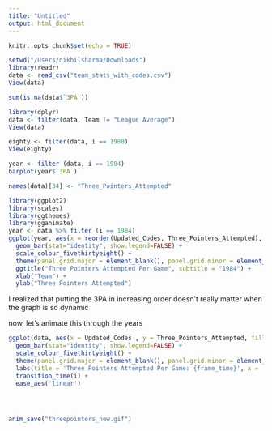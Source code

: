 ```yaml
---
title: "Untitled"
output: html_document
---
```


```r
knitr::opts_chunk$set(echo = TRUE)
```

```r
setwd("/Users/nikhilsharma/Downloads")
library(readr)
data <- read_csv("team_stats_with_codes.csv")
View(data)
```

```r
sum(is.na(data$`3PA`))
```

```r
library(dplyr)
data <- filter(data, Team != "League Average")
View(data)
```

```r
eighty <- filter(data, i == 1980)
View(eighty)
```

```r
year <- filter (data, i == 1984)
barplot(year$`3PA`)
```
```r
names(data)[34] <- "Three_Pointers_Attempted"
```

```r
library(ggplot2)
library(scales)
library(ggthemes)
library(gganimate)
year <- data %>% filter (i == 1984) 
ggplot(year, aes(x = reorder(Updated_Codes, Three_Pointers_Attempted), y = Three_Pointers_Attempted, fill = reorder(Updated_Codes, Three_Pointers_Attempted))) + 
  geom_bar(stat="identity", show.legend=FALSE) + 
  scale_colour_fivethirtyeight() + 
  theme(panel.grid.major = element_blank(), panel.grid.minor = element_blank()) + 
  ggtitle("Three Pointers Attempted Per Game", subtitle = "1984") +
  xlab("Team") +
  ylab("Three Pointers Attempted")
```

I realized that putting the 3PA in increasing order doesn't really matter when the graph is so dynamic


now, let's animate this through the years
```r
ggplot(data, aes(x = Updated_Codes , y = Three_Pointers_Attempted, fill = Updated_Codes)) + 
  geom_bar(stat="identity", show.legend=FALSE) + 
  scale_colour_fivethirtyeight() + 
  theme(panel.grid.major = element_blank(), panel.grid.minor = element_blank(), text = element_text(size=7.5)) + 
  labs(title = 'Three Pointers Attempted Per Game: {frame_time}', x = 'Team', y = 'Three Pointers Attempted') +
  transition_time(i) +
  ease_aes('linear') 




anim_save("threepointers_new.gif")
```




 





